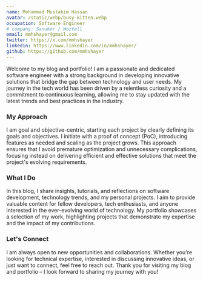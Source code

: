 ```yaml
---
name: Mohammad Mustakim Hassan
avatar: /static/webp/busy-kitten.webp
occupation: Software Engineer
# company: Sanuker / Woztell
email: mmhshayer@gmail.com
twitter: https://x.com/mmhshayer
linkedin: https://www.linkedin.com/in/mmhshayer/
github: https://github.com/mmhshayer
---
```


Welcome to my blog and portfolio! I am a passionate and dedicated software engineer with a strong background in developing innovative solutions that bridge the gap between technology and user needs. My journey in the tech world has been driven by a relentless curiosity and a commitment to continuous learning, allowing me to stay updated with the latest trends and best practices in the industry.

### My Approach

I am goal and objective-centric, starting each project by clearly defining its goals and objectives. I initiate with a proof of concept (PoC), introducing features as needed and scaling as the project grows. This approach ensures that I avoid premature optimization and unnecessary complications, focusing instead on delivering efficient and effective solutions that meet the project's evolving requirements.

### What I Do

In this blog, I share insights, tutorials, and reflections on software development, technology trends, and my personal projects. I aim to provide valuable content for fellow developers, tech enthusiasts, and anyone interested in the ever-evolving world of technology. My portfolio showcases a selection of my work, highlighting projects that demonstrate my expertise and the impact of my contributions.

### Let's Connect

I am always open to new opportunities and collaborations. Whether you're looking for technical expertise, interested in discussing innovative ideas, or just want to connect, feel free to reach out. Thank you for visiting my blog and portfolio – I look forward to sharing my journey with you!
